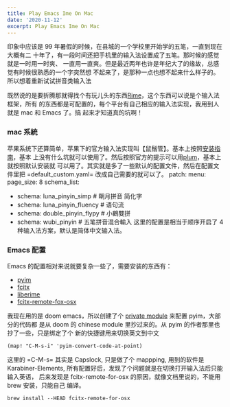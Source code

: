 ```yaml
---
title: Play Emacs Ime On Mac
date: '2020-11-12'
excerpt: Play Emacs Ime On Mac
---
```

印象中应该是 99 年暑假的时候，在县城的一个学校里开始学的五笔，一直到现在大概有二
十年了，有一段时间还把手机里的输入法设置成了五笔。那时候的感觉就是一时用一时爽、
一直用一直爽。但是最近两年也许是年纪大了的缘故，总感觉有时候很熟悉的一个字突然想
不起来了，是那种一点也想不起来什么样子的。所以想着重新试试拼音类输入法

既然说的是要折腾那就得找个有玩儿头的东西[Rime](https://rime.im)，这个东西可以说是个输入法框架，所有
的东西都是可配置的，每个平台有自己相应的输入法实现，我用到人就是 mac 和 Emacs 了。搞
起来才知道真的坑啊！
### mac 系統
苹果系统下还算简单，苹果下的官方输入法实现叫【鼠鬚管】。基本上按照[安装指南](https://github.com/rime/squirrel/blob/master/INSTALL.md)，基本
上没有什么坑就可以使用了。然后按照官方的提示可以用[plum](https://github.com/rime/plum)，基本上就按照默认安装就
可以用了。其实就是多了一些默认的配置文件，然后在配置文件里把
=default_custom.yaml= 改成自己需要的就可以了。
 patch:
  menu:
    page_size: 8
  schema_list:
- schema: luna_pinyin_simp     # 朙月拼音 简化字
- schema: luna_pinyin_fluency   # 语句流
- schema: double_pinyin_flypy   # 小鶴雙拼
- schema: wubi_pinyin          # 五笔拼音混合輸入
这里的配置是相当于顺序开启了 4 种输入法方案，默认是简体中文输入法。
### Emacs 配置
Emacs 的配置相对来说就要复杂一些了，需要安装的东西有：
- [pyim](https://tumashu.github.io/pyim/)
- [fcitx](https://github.com/cute-jumper/fcitx.el)
- [liberime](https://github.com/merrickluo/liberime)
- [fcitx-remote-fox-osx](https://github.com/xcodebuild/fcitx-remote-for-osx)

我现在用的是 doom emacs，所以创建了个 [private module](https://github.com/eggcaker/doom.d/blob/develop/modules/private/my-chinese/) 来配置 pyim，大部分的代码都
是从 doom 的 chinese module 里抄过来的。从 pyim 的作者那里也抄了一些，只是绑定了个
新的快捷键用来切换英文到中文
```
(map! "C-M-s-i" 'pyim-convert-code-at-point)
```
这里的 =C-M-s= 其实是 Capslock, 只是做了个 mappping, 用到的软件是
Karabiner-Elements, 所有配置好后，发现了个问题就是在切换打开输入法后只能输入英语，
后来发现是 fcitx-remote-for-osx 的原因，就像文档里说的，不能用 brew 安装，只能自己
编译。
```
brew install --HEAD fcitx-remote-for-osx
```
